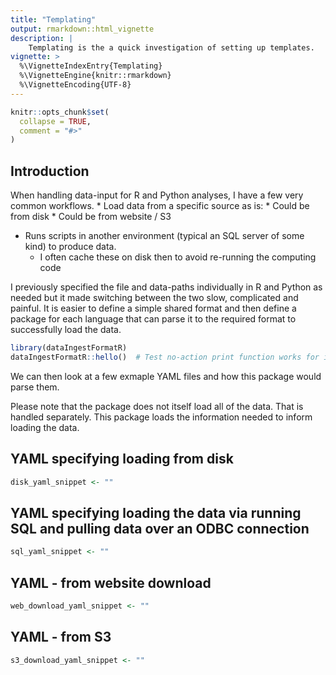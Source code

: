 ```yaml
---
title: "Templating"
output: rmarkdown::html_vignette
description: |
    Templating is the a quick investigation of setting up templates.
vignette: >
  %\VignetteIndexEntry{Templating}
  %\VignetteEngine{knitr::rmarkdown}
  %\VignetteEncoding{UTF-8}
---
```


```r
knitr::opts_chunk$set(
  collapse = TRUE,
  comment = "#>"
)
```

## Introduction

When handling data-input for R and Python analyses, I have a few very common workflows.
* Load data from a specific source as is:
    * Could be from disk
	* Could be from website / S3

* Runs scripts in another environment (typical an SQL server of some kind) to produce data.
    * I often cache these on disk then to avoid re-running the computing code

I previously specified the file and data-paths individually in R and Python as needed but it made switching between the two
slow, complicated and painful. It is easier to define a simple shared format and then define a package for each language that can parse it to the required
format to successfully load the data.


```r
library(dataIngestFormatR)
dataIngestFormatR::hello()  # Test no-action print function works for install and exports to all be working
```

We can then look at a few exmaple YAML files and how this package would parse them.

Please note that the package does not itself load all of the data. That is handled separately. This package loads the information needed to inform loading the data.

## YAML specifying loading from disk

```r
disk_yaml_snippet <- ""
```

## YAML specifying loading the data via running SQL and pulling data over an ODBC connection

```r
sql_yaml_snippet <- ""
```

## YAML - from website download
```r
web_download_yaml_snippet <- ""
```

## YAML - from S3
```r
s3_download_yaml_snippet <- ""
```
